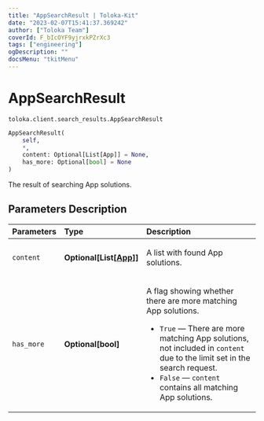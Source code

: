 ```yaml
---
title: "AppSearchResult | Toloka-Kit"
date: "2023-02-07T15:41:37.369242"
author: ["Toloka Team"]
coverId: F_bIcOYF9yjrxkPZrXc3
tags: ["engineering"]
ogDescription: ""
docsMenu: "tkitMenu"
---
```


# AppSearchResult
`toloka.client.search_results.AppSearchResult`

```python
AppSearchResult(
    self,
    *,
    content: Optional[List[App]] = None,
    has_more: Optional[bool] = None
)
```

The result of searching App solutions.

## Parameters Description

| Parameters | Type | Description |
| :----------| :----| :-----------|
`content`|**Optional\[List\[[App](/docs-new/toloka-kit/reference/toloka.client.app.App)\]\]**|<p>A list with found App solutions.</p>
`has_more`|**Optional\[bool\]**|<p>A flag showing whether there are more matching App solutions.</p> <ul> <li>`True` — There are more matching App solutions, not included in `content` due to the limit set in the search request.</li> <li>`False` — `content` contains all matching App solutions.</li> </ul>
